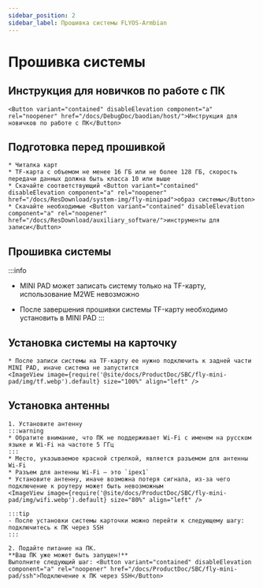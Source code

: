 ```yaml
---
sidebar_position: 2
sidebar_label: Прошивка системы FLYOS-Armbian
---
```



# Прошивка системы

## Инструкция для новичков по работе с ПК

    <Button variant="contained" disableElevation component="a" rel="noopener" href="/docs/DebugDoc/baodian/host/">Инструкция для новичков по работе с ПК</Button>

## Подготовка перед прошивкой

    * Читалка карт
    * TF-карта с объемом не менее 16 ГБ или не более 128 ГБ, скорость передачи данных должна быть класса 10 или выше
    * Скачайте соответствующий <Button variant="contained" disableElevation component="a" rel="noopener" href="/docs/ResDownload/system-img/fly-minipad">образ системы</Button>
    * Скачайте необходимые <Button variant="contained" disableElevation component="a" rel="noopener" href="/docs/ResDownload/auxiliary_software/">инструменты для записи</Button>

## Прошивка системы
:::info
* MINI PAD может записать систему только на TF-карту, использование M2WE невозможно
* После завершения прошивки системы TF-карту необходимо установить в MINI PAD
:::
    
    <TF />

## Установка системы на карточку

    * После записи системы на TF-карту ее нужно подключить к задней части MINI PAD, иначе система не запустится
    <ImageView image={require('@site/docs/ProductDoc/SBC/fly-mini-pad/img/tf.webp').default} size="100%" align="left" />  

## Установка антенны

    1. Установите антенну
    :::warning
    * Обратите внимание, что ПК не поддерживает Wi-Fi с именем на русском языке и Wi-Fi на частоте 5 ГГц
    :::
    * Место, указываемое красной стрелкой, является разъемом для антенны Wi-Fi
    * Разъем для антенны Wi-Fi — это `ipex1`
    * Установите антенну, иначе возможна потеря сигнала, из-за чего подключение к роутеру может быть невозможным
    <ImageView image={require('@site/docs/ProductDoc/SBC/fly-mini-pad/img/wifi.webp').default} size="80%" align="left" /> 

    :::tip
    - После установки системы карточки можно перейти к следующему шагу: подключитесь к ПК через SSH
    :::

    2. Подайте питание на ПК.  
    **Ваш ПК уже может быть запущен!**  
    Выполните следующий шаг: <Button variant="contained" disableElevation component="a" rel="noopener" href="/docs/ProductDoc/SBC/fly-mini-pad/ssh">Подключение к ПК через SSH</Button>
